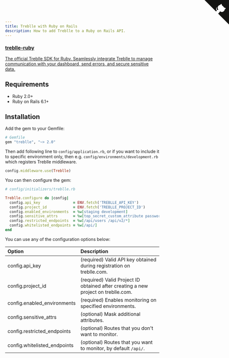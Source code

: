 ```yaml
---
title: Treblle with Ruby on Rails
description: How to add Treblle to a Ruby on Rails API.
---
```


<div class="max-w-full mx-auto shadow-lg rounded-lg overflow-hidden">
  <a href="https://github.com/Treblle/treblle-ruby" title="View source on GitHub" aria-label="View source on GitHub" class="relative no-underline">
    <div>
      <svg width="80" height="80" viewBox="0 0 250 250" style="fill:#151513; color:#fff; position: absolute; top: 0; border: 0; right: 0;" aria-hidden="true">
        <path d="M0,0 L115,115 L130,115 L142,142 L250,250 L250,0 Z"></path>
        <path d="M128.3,109.0 C113.8,99.7 119.0,89.6 119.0,89.6 C122.0,82.7 120.5,78.6 120.5,78.6 C119.2,72.0 123.4,76.3 123.4,76.3 C127.3,80.9 125.5,87.3 125.5,87.3 C122.9,97.6 130.6,101.9 134.4,103.2" fill="currentColor" style="transform-origin: 130px 106px;" class="octo-arm"></path>
        <path d="M115.0,115.0 C114.9,115.1 118.7,116.5 119.8,115.4 L133.7,101.6 C136.9,99.2 139.9,98.4 142.2,98.6 C133.8,88.0 127.5,74.4 143.8,58.0 C148.5,53.4 154.0,51.2 159.7,51.0 C160.3,49.4 163.2,43.6 171.4,40.1 C171.4,40.1 176.1,42.5 178.8,56.2 C183.1,58.6 187.2,61.8 190.9,65.4 C194.5,69.0 197.7,73.2 200.1,77.6 C213.8,80.2 216.3,84.9 216.3,84.9 C212.7,93.1 206.9,96.0 205.4,96.6 C205.1,102.4 203.0,107.8 198.3,112.5 C181.9,128.9 168.3,122.5 157.7,114.1 C157.9,116.9 156.7,120.9 152.7,124.9 L141.0,136.5 C139.8,137.7 141.6,141.9 141.8,141.8 Z" fill="currentColor" class="octo-body"></path>
      </svg>
    </div>
    <div class="grid grid-cols-4 gap-4 px-2 py-2">
      <div class="col-span-4">
      	<h3 class="text-xl font-semibold">treblle-ruby</h3>
      	<p class="text-sm font-medium">
          The official Treblle SDK for Ruby. Seamlessly integrate Treblle to manage communication with your dashboard, send errors, and secure sensitive data.
        </p>
      </div>
    </div>
  </a>
</div>

## Requirements

- Ruby 2.0+
- Ruby on Rails 6.1+

## Installation

Add the gem to your Gemfile:

```rb
# Gemfile
gem "treblle", "~> 2.0"
```

Then add following line to `config/application.rb`, or if you want to include it to specific environment only, then e.g. `config/environments/development.rb` which registers Treblle middleware.

```rb
config.middleware.use(Treblle)
```

You can then configure the gem:

```rb
# config/initializers/treblle.rb

Treblle.configure do |config|
  config.api_key               = ENV.fetch('TREBLLE_API_KEY')
  config.project_id            = ENV.fetch('TREBLLE_PROJECT_ID')
  config.enabled_environments  = %w[staging development]
  config.sensitive_attrs       = %w[top_secret_custom_attribute password_digest]
  config.restricted_endpoints  = %w[/api/users /api/v2/*]
  config.whitelisted_endpoints = %w[/api/]
end
```

You can use any of the configuration options below:

| Option                              | Description                                                                        |
| :---------------------------------- | :--------------------------------------------------------------------------------- |
| config.api_key                      | (required) Valid API key obtained during registration on treblle.com.              |
| config.project_id                   | (required) Valid Project ID obtained after creating a new project on treblle.com.  |
| config.enabled_environments         | (required) Enables monitoring on specified environments.                           |
| config.sensitive_attrs              | (optional) Mask additional attributes.                                             |
| config.restricted_endpoints         | (optional) Routes that you don't want to monitor.                                  |
| config.whitelisted_endpoints        | (optional) Routes that you want to monitor, by default `/api/`.                    |

